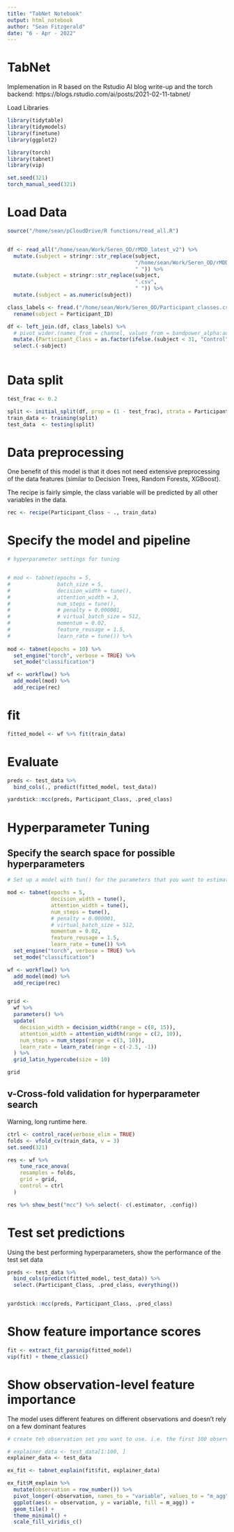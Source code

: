 ```yaml
---
title: "TabNet Notebook"
output: html_notebook
author: "Sean Fitzgerald"
date: "6 - Apr - 2022"
---
```


# TabNet

Implemenation in R based on the Rstudio AI blog write-up and the torch backend:
https://blogs.rstudio.com/ai/posts/2021-02-11-tabnet/

Load Libraries

```r

library(tidytable)
library(tidymodels)
library(finetune)
library(ggplot2)

library(torch)
library(tabnet)
library(vip)

set.seed(321)
torch_manual_seed(321)
```

# Load Data

```r

source("/home/sean/pCloudDrive/R functions/read_all.R")


df <- read_all("/home/sean/Work/Seren_OD/rMDD_latest_v2") %>%
  mutate.(subject = stringr::str_replace(subject, 
                                         "/home/sean/Work/Seren_OD/rMDD_latest_v2/rMDD",
                                         " ")) %>% 
  mutate.(subject = stringr::str_replace(subject, 
                                         ".csv",
                                         " ")) %>%
  mutate.(subject = as.numeric(subject))

class_labels <- fread.("/home/sean/Work/Seren_OD/Participant_classes.csv") %>% 
  rename(subject = Participant_ID)

df <- left_join.(df, class_labels) %>% 
  # pivot_wider.(names_from = channel, values_from = bandpower_alpha:auc) %>% 
  mutate.(Participant_Class = as.factor(ifelse.(subject < 31, "Control", "MDD"))) %>% 
  select.(-subject) 
 

```


# Data split

```r

test_frac <- 0.2

split <- initial_split(df, prop = (1 - test_frac), strata = Participant_Class)
train_data <- training(split)
test_data  <- testing(split)
```

# Data preprocessing

One benefit of this model is that it does not need extensive preprocessing of the data features (similar to Decision Trees, Random Forests, XGBoost).

The recipe is fairly simple, the class variable will be predicted by all other variables in the data. 

```r

rec <- recipe(Participant_Class ~ ., train_data)

```


# Specify the model and pipeline
```r

# hyperparameter settings for tuning


# mod <- tabnet(epochs = 5,
#               batch_size = 5,
#               decision_width = tune(),
#               attention_width = 3,
#               num_steps = tune(),
#               # penalty = 0.000001,
#               # virtual_batch_size = 512,
#               momentum = 0.02,
#               feature_reusage = 1.5,
#               learn_rate = tune()) %>%
  
mod <- tabnet(epochs = 10) %>% 
  set_engine("torch", verbose = TRUE) %>%
  set_mode("classification")

wf <- workflow() %>%
  add_model(mod) %>%
  add_recipe(rec)

```

# fit
```r
fitted_model <- wf %>% fit(train_data)
```

# Evaluate

```r


preds <- test_data %>% 
  bind_cols(., predict(fitted_model, test_data))

yardstick::mcc(preds, Participant_Class, .pred_class)


```

# Hyperparameter Tuning

## Specify the search space for possible hyperparameters

```r

# Set up a model with tun() for the parameters that you want to estimate through cross validation

mod <- tabnet(epochs = 5,
              decision_width = tune(),
              attention_width = tune(),
              num_steps = tune(),
              # penalty = 0.000001,
              # virtual_batch_size = 512,
              momentum = 0.02,
              feature_reusage = 1.5,
              learn_rate = tune()) %>%
  set_engine("torch", verbose = TRUE) %>%
  set_mode("classification")

wf <- workflow() %>%
  add_model(mod) %>%
  add_recipe(rec)


grid <-
  wf %>%
  parameters() %>%
  update(
    decision_width = decision_width(range = c(8, 15)),
    attention_width = attention_width(range = c(2, 10)),
    num_steps = num_steps(range = c(3, 10)),
    learn_rate = learn_rate(range = c(-2.5, -1))
  ) %>%
  grid_latin_hypercube(size = 10)

grid


```

## v-Cross-fold validation for hyperparameter search
Warning, long runtime here.
```r


ctrl <- control_race(verbose_elim = TRUE)
folds <- vfold_cv(train_data, v = 3)
set.seed(321)

res <- wf %>% 
    tune_race_anova(
    resamples = folds, 
    grid = grid,
    control = ctrl
  )

```


```r

res %>% show_best("mcc") %>% select(- c(.estimator, .config))

```


# Test set predictions
Using the best performing hyperparameters, show the performance of the test set data

```r

preds <- test_data %>% 
  bind_cols(predict(fitted_model, test_data)) %>% 
  select.(Participant_Class, .pred_class, everything())


yardstick::mcc(preds, Participant_Class, .pred_class)
```


# Show feature importance scores

```r
fit <- extract_fit_parsnip(fitted_model)
vip(fit) + theme_classic()

```


# Show observation-level feature importance
The model uses different features on different observations and doesn't rely on a few dominant features

```r

# create teh observation set you want to use. i.e. the first 100 observations of the test set or all of the test set

# explainer_data <- test_data[1:100, ]
explainer_data <- test_data

ex_fit <- tabnet_explain(fit$fit, explainer_data)

ex_fit$M_explain %>%
  mutate(observation = row_number()) %>%
  pivot_longer(-observation, names_to = "variable", values_to = "m_agg") %>%
  ggplot(aes(x = observation, y = variable, fill = m_agg)) +
  geom_tile() +
  theme_minimal() + 
  scale_fill_viridis_c()


```






